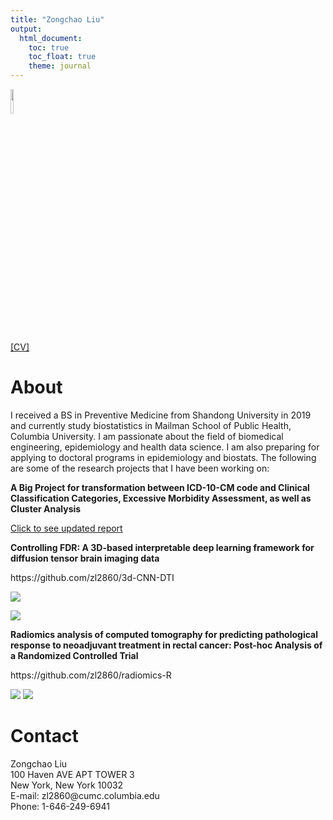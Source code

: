 ```yaml
---
title: "Zongchao Liu"
output: 
  html_document:
    toc: true 
    toc_float: true
    theme: journal
---
```



<img src = './photo_4.jpeg' height = "10%" width = "10%" />

[[CV]](./LIU, ZONGCHAO_11:14:2020.pdf)

# About 

I received a BS in Preventive Medicine from Shandong University in 2019 and currently study biostatistics in Mailman School of Public Health, Columbia University. I am passionate about the field of biomedical engineering, epidemiology and health data science. I am also preparing for applying to doctoral programs in epidemiology and biostats. The following are some of the research projects that I have been working on:

**A Big Project for transformation between ICD-10-CM code and Clinical Classification Categories, Excessive Morbidity Assessment, as well as Cluster Analysis**

[Click to see updated report](./Comorbidity.html)

**Controlling FDR: A 3D-based interpretable deep learning framework for diffusion tensor brain imaging data**

https://github.com/zl2860/3d-CNN-DTI

![](./demo_1.png)

![](./demo_2.jpg)

**Radiomics analysis of computed tomography for predicting pathological response to neoadjuvant treatment in rectal cancer: Post-hoc Analysis of a Randomized Controlled Trial**

https://github.com/zl2860/radiomics-R

![](./radiomics.png)
![](./radscore.png)


# Contact

Zongchao Liu  
100 Haven AVE APT TOWER 3  
New York, New York 10032  
E-mail: zl2860@cumc.columbia.edu  
Phone: 1-646-249-6941